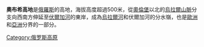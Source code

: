 '''奧布希高地'''是[[俄羅斯|俄羅斯]]的高地，海拔高度超過500米，從[[奧倫堡|奧倫堡]]以北的[[烏拉爾山脈|烏拉爾山脈]]分支向西南方伸延至[[伏爾加河|伏爾加河]]的東岸，成為[[烏拉爾河|烏拉爾河]]和伏爾加河的分水嶺，也是[[歐洲|歐洲]]和[[亞洲|亞洲]]分界的一部分。

[[Category:俄罗斯高原|Category:俄罗斯高原]]

{{Russia-geo-stub}}